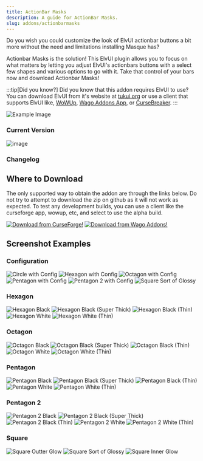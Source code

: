```yaml
---
title: ActionBar Masks
description: A guide for ActionBar Masks.
slug: addons/actionbarmasks
---
```



<Background />

Do you wish you could customize the look of ElvUI actionbar buttons a bit more without the need and limitations installing Masque has?

Actionbar Masks is the solution! This ElvUI plugin allows you to focus on what matters by letting you adjust ElvUI's actionbars buttons with a select few shapes and various options to go with it. Take that control of your bars now and download Actionbar Masks!

:::tip[Did you know?]
Did you know that this addon requires ElvUI to use? You can download ElvUI from it's website at [tukui.org](https://tukui.org/elvui) or use a client that supports ElvUI like, [WoWUp](https://wowup.io/), [Wago Addons App](https://addons.wago.io/app), or [CurseBreaker](https://github.com/AcidWeb/CurseBreaker).
:::

<img src="https://cdn-images.repoocreforged.dev/ActionBarMasks/Config_Example.png" alt="Example Image" />

### Current Version
<img src="https://img.shields.io/github/v/tag/repooc/ElvUI_ActionBarMasks?style=for-the-badge&label=%20&color=A330C9" alt="image" data-zoom-off />

### Changelog
<Changelog />

## Where to Download
The only supported way to obtain the addon are through the links below. Do not try to attempt to download the zip on github as it will not work as expected. To test any development builds, you can use a client like the curseforge app, wowup, etc, and select to use the alpha build.

<FluidGrid minColumnWidth="20rem">
  <a href="https://www.curseforge.com/wow/addons/actionbar-masks-elvui-plugin"><img src="/images/CurseForgeBanner.png" alt="Download from CurseForge!" data-zoom-off /></a>
  <a href="https://addons.wago.io/addons/elvui-actionbarmasks"><img src="/images/WagoBanner.png" alt="Download from Wago Addons!" data-zoom-off /></a>
</FluidGrid>

## Screenshot Examples
### Configuration
<FluidGrid minColumnWidth="20rem">
  <img src="https://cdn-images.repoocreforged.dev/ActionBarMasks/Config_Circle_Black_Thin_Ring.png" alt="Circle with Config" />
  <img src="https://cdn-images.repoocreforged.dev/ActionBarMasks/Config_Hexagon_Black_Thin_Ring.png" alt="Hexagon with Config" />
  <img src="https://cdn-images.repoocreforged.dev/ActionBarMasks/Config_Octagon_Black_Thin_Ring.png" alt="Octagon with Config" />
  <img src="https://cdn-images.repoocreforged.dev/ActionBarMasks/Config_Pentagon_Black_Thin_Ring.png" alt="Pentagon with Config" />
  <img src="https://cdn-images.repoocreforged.dev/ActionBarMasks/Config_Pentagon2_Black_Thin_Ring.png" alt="Pentagon 2 with Config" />
  <img src="https://cdn-images.repoocreforged.dev/ActionBarMasks/Config_Square_Sort_of_Glossy.png" alt="Square Sort of Glossy" />
</FluidGrid>

### Hexagon
<FluidGrid minColumnWidth="20rem">
  <img src="https://cdn-images.repoocreforged.dev/ActionBarMasks/Hexagon_Black.png" alt="Hexagon Black" />
  <img src="https://cdn-images.repoocreforged.dev/ActionBarMasks/Hexagon_Black_Super_Thick.png" alt="Hexagon Black (Super Thick)" />
  <img src="https://cdn-images.repoocreforged.dev/ActionBarMasks/Hexagon_Black_Thin.png" alt="Hexagon Black (Thin)" />
  <img src="https://cdn-images.repoocreforged.dev/ActionBarMasks/Hexagon_White.png" alt="Hexagon White" />
  <img src="https://cdn-images.repoocreforged.dev/ActionBarMasks/Hexagon_White_Thin.png" alt="Hexagon White (Thin)" />
</FluidGrid>

### Octagon
<FluidGrid minColumnWidth="20rem">
  <img src="https://cdn-images.repoocreforged.dev/ActionBarMasks/Octagon_Black.png" alt="Octagon Black" />
  <img src="https://cdn-images.repoocreforged.dev/ActionBarMasks/Octagon_Black_Super_Thick.png" alt="Octagon Black (Super Thick)" />
  <img src="https://cdn-images.repoocreforged.dev/ActionBarMasks/Octagon_Black_Thin.png" alt="Octagon Black (Thin)" />
  <img src="https://cdn-images.repoocreforged.dev/ActionBarMasks/Octagon_White.png" alt="Octagon White" />
  <img src="https://cdn-images.repoocreforged.dev/ActionBarMasks/Octagon_White_Thin.png" alt="Octagon White (Thin)" />
</FluidGrid>

### Pentagon
<FluidGrid minColumnWidth="20rem">
  <img src="https://cdn-images.repoocreforged.dev/ActionBarMasks/Pentagon_Black.png" alt="Pentagon Black" />
  <img src="https://cdn-images.repoocreforged.dev/ActionBarMasks/Pentagon_Black_Super_Thick.png" alt="Pentagon Black (Super Thick)" />
  <img src="https://cdn-images.repoocreforged.dev/ActionBarMasks/Pentagon_Black_Thin.png" alt="Pentagon Black (Thin)" />
  <img src="https://cdn-images.repoocreforged.dev/ActionBarMasks/Pentagon_White.png" alt="Pentagon White" />
  <img src="https://cdn-images.repoocreforged.dev/ActionBarMasks/Pentagon_White_Thin.png" alt="Pentagon White (Thin)" />
</FluidGrid>

### Pentagon 2
<FluidGrid minColumnWidth="20rem">
  <img src="https://cdn-images.repoocreforged.dev/ActionBarMasks/Pentagon2_Black.png" alt="Pentagon 2 Black" />
  <img src="https://cdn-images.repoocreforged.dev/ActionBarMasks/Pentagon2_Black_Super_Thick.png" alt="Pentagon 2 Black (Super Thick)" />
  <img src="https://cdn-images.repoocreforged.dev/ActionBarMasks/Pentagon2_Black_Thin.png" alt="Pentagon 2 Black (Thin)" />
  <img src="https://cdn-images.repoocreforged.dev/ActionBarMasks/Pentagon2_White.png" alt="Pentagon 2 White" />
  <img src="https://cdn-images.repoocreforged.dev/ActionBarMasks/Pentagon2_White_Thin.png" alt="Pentagon 2 White (Thin)" />
</FluidGrid>

### Square
<FluidGrid minColumnWidth="20rem">
  <img src="https://cdn-images.repoocreforged.dev/ActionBarMasks/Square_Outter_Glow.png" alt="Square Outter Glow" />
  <img src="https://cdn-images.repoocreforged.dev/ActionBarMasks/Square_Sort_Glossy.png" alt="Square Sort of Glossy" />
  <img src="https://cdn-images.repoocreforged.dev/ActionBarMasks/Square_Inner_Glow.png" alt="Square Inner Glow" />
</FluidGrid>
